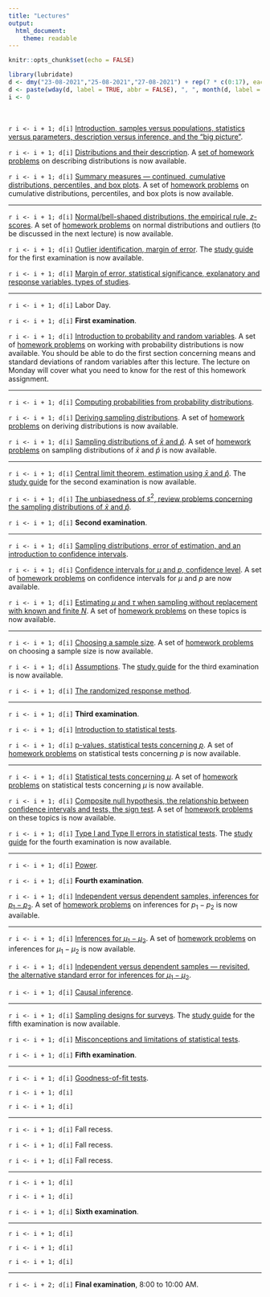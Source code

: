 ---
title: "Lectures"
output: 
  html_document: 
    theme: readable
---

```{r setup, include=FALSE}
knitr::opts_chunk$set(echo = FALSE)
```

```{r, message = FALSE}
library(lubridate)
d <- dmy("23-08-2021","25-08-2021","27-08-2021") + rep(7 * c(0:17), each = 3)
d <- paste(wday(d, label = TRUE, abbr = FALSE), ", ", month(d, label = TRUE), " ", day(d), ".", sep = "")
i <- 0
```

&nbsp;

`r i <- i + 1; d[i]` [Introduction, samples versus populations, statistics versus parameters, description versus inference, and the "big picture"](lecture-08-23-2021.html).

`r i <- i + 1; d[i]` [Distributions and their description](lecture-08-25-2021.html). A [set of homework problems](homework-01.html) on describing distributions is now available.

`r i <- i + 1; d[i]` [Summary measures --- continued, cumulative distributions, percentiles, and box plots](lecture-08-27-2021.html). A set of [homework problems](homework-02.html) on cumulative distributions, percentiles, and box plots is now available.
 
***

`r i <- i + 1; d[i]` [Normal/bell-shaped distributions, the empirical rule, $z$-scores](lecture-08-30-2021.html). A set of [homework problems](homework-03.html) on normal distributions and outliers (to be discussed in the next lecture) is now available. 

`r i <- i + 1; d[i]` [Outlier identification, margin of error](lecture-09-01-2021.html). The [study guide](e1-studyguide.html) for the first examination is now available.

`r i <- i + 1; d[i]` [Margin of error, statistical significance, explanatory and response variables, types of studies](lecture-09-03-2021.html).
 
***

`r i <- i + 1; d[i]` Labor Day.

`r i <- i + 1; d[i]` **First examination**.

`r i <- i + 1; d[i]` [Introduction to probability and random variables](lecture-09-10-2021.html). A set of [homework problems](homework-04.html) on working with probability distributions is now available. You should be able to do the first section concerning means and standard deviations of random variables after this lecture. The lecture on Monday will cover what you need to know for the rest of this homework assignment. 
 
***

`r i <- i + 1; d[i]` [Computing probabilities from probability distributions](lecture-09-13-2021.html). 

`r i <- i + 1; d[i]` [Deriving sampling distributions](lecture-09-15-2021.html). A set of [homework problems](homework-05.html) on deriving distributions is now available.

`r i <- i + 1; d[i]` [Sampling distributions of $\bar{x}$ and $\hat{p}$](lecture-09-17-2021.html). A set of [homework problems](homework-06.html) on sampling distributions of $\bar{x}$ and $\hat{p}$ is now available.
 
***

`r i <- i + 1; d[i]` [Central limit theorem, estimation using $\bar{x}$ and $\hat{p}$](lecture-09-20-2021.html). The [study guide](e2-studyguide.html) for the second examination is now available.

`r i <- i + 1; d[i]` [The unbiasedness of $s^2$, review problems concerning the sampling distributions of $\bar{x}$ and $\hat{p}$](lecture-09-22-2021.html).

`r i <- i + 1; d[i]` **Second examination**.
 
***

`r i <- i + 1; d[i]` [Sampling distributions, error of estimation, and an introduction to confidence intervals](lecture-09-27-2021.html).

`r i <- i + 1; d[i]` [Confidence intervals for $\mu$ and $p$, confidence level](lecture-09-29-2021.html). A set of [homework problems](homework-07.html) on confidence intervals for $\mu$ and $p$ are now available.

`r i <- i + 1; d[i]` [Estimating $\mu$ and $\tau$ when sampling without replacement with known and finite $N$](lecture-10-01-2021.html). A set of [homework problems](homework-08.html) on these topics is now available. 
 
***

`r i <- i + 1; d[i]` [Choosing a sample size](lecture-10-04-2021.html). A set of [homework problems](homework-09.html) on choosing a sample size is now available.

`r i <- i + 1; d[i]` [Assumptions](lecture-10-06-2021.html). The [study guide](e3-studyguide.html) for the third examination is now available.

`r i <- i + 1; d[i]` [The randomized response method](lecture-10-08-2021.html). 
 
***

`r i <- i + 1; d[i]` **Third examination**.

`r i <- i + 1; d[i]` [Introduction to statistical tests](lecture-10-13-2021.html).

`r i <- i + 1; d[i]` [p-values, statistical tests concerning $p$](lecture-10-15-2021.html). A set of [homework problems](homework-10.html) on statistical tests concerning $p$ is now available.
 
***

`r i <- i + 1; d[i]` [Statistical tests concerning $\mu$](lecture-10-18-2021.html). A set of [homework problems](homework-11.html) on statistical tests concerning $\mu$ is now available.

`r i <- i + 1; d[i]` [Composite null hypothesis, the relationship between confidence intervals and tests, the sign test](lecture-10-20-2021.html). A set of [homework problems](homework-12.html) on these topics is now available.

`r i <- i + 1; d[i]` [Type I and Type II errors in statistical tests](lecture-10-22-2021.html). The [study guide](e4-studyguide.html) for the fourth examination is now available. 
 
***

`r i <- i + 1; d[i]` [Power](lecture-10-25-2021.html). 

`r i <- i + 1; d[i]` **Fourth examination**.

`r i <- i + 1; d[i]` [Independent versus dependent samples, inferences for $p_1 - p_2$](lecture-10-29-2021.html). A set of [homework problems](homework-13.html) on inferences for $p_1-p_2$ is now available.
 
***

`r i <- i + 1; d[i]` [Inferences for $\mu_1 - \mu_2$](lecture-11-01-2021.html). A set of [homework problems](homework-14.html) on inferences for $\mu_1 - \mu_2$ is now available.

`r i <- i + 1; d[i]` [Independent versus dependent samples --- revisited, the alternative standard error for inferences for $\mu_1-\mu_2$](lecture-11-03-2021.html). 

`r i <- i + 1; d[i]` [Causal inference](lecture-11-05-2021.html).
 
***

`r i <- i + 1; d[i]` [Sampling designs for surveys](lecture-11-08-2021.html). The [study guide](e5-studyguide.html) for the fifth examination is now available.

`r i <- i + 1; d[i]` [Misconceptions and limitations of statistical tests](lecture-11-10-2021.html).

`r i <- i + 1; d[i]` **Fifth examination**. 
 
***

`r i <- i + 1; d[i]` [Goodness-of-fit tests](lecture-11-15-2021.html).

`r i <- i + 1; d[i]` 
 
`r i <- i + 1; d[i]` 
 
***

`r i <- i + 1; d[i]` Fall recess.

`r i <- i + 1; d[i]` Fall recess.

`r i <- i + 1; d[i]` Fall recess.
 
***

`r i <- i + 1; d[i]` 

`r i <- i + 1; d[i]` 

`r i <- i + 1; d[i]` **Sixth examination**.
 
***

`r i <- i + 1; d[i]` 

`r i <- i + 1; d[i]` 

`r i <- i + 1; d[i]` 
 
***

`r i <- i + 2; d[i]` **Final examination**, 8:00 to 10:00 AM.


